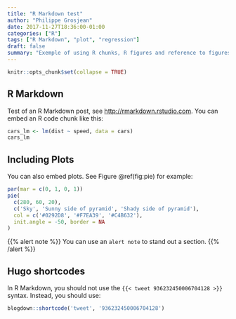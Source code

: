 ```yaml
---
title: "R Markdown test"
author: "Philippe Grosjean"
date: 2017-11-27T18:36:00-01:00
categories: ["R"]
tags: ["R Markdown", "plot", "regression"]
draft: false
summary: "Exemple of using R chunks, R figures and reference to figures"
---
```


```r
knitr::opts_chunk$set(collapse = TRUE)
```

## R Markdown

Test of an R Markdown post, see <http://rmarkdown.rstudio.com>. You can embed an R code chunk like this:

```r
cars_lm <- lm(dist ~ speed, data = cars)
cars_lm
```

## Including Plots

You can also embed plots. See Figure \@ref(fig:pie) for example:

```r
par(mar = c(0, 1, 0, 1))
pie(
  c(280, 60, 20),
  c('Sky', 'Sunny side of pyramid', 'Shady side of pyramid'),
  col = c('#0292D8', '#F7EA39', '#C4B632'),
  init.angle = -50, border = NA
)
```

{{% alert note %}}
You can use an `alert note` to stand out a section.
{{% /alert %}}


## Hugo shortcodes

In R Markdown, you should not use the `{{< tweet 936232450006704128 >}}` syntax. Instead, you should use:

```r
blogdown::shortcode('tweet', '936232450006704128')
```
